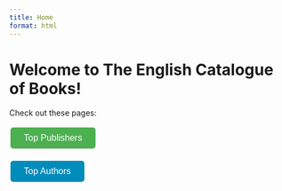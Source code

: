 ```yaml
---
title: Home
format: html
---
```


# Welcome to The English Catalogue of Books!

Check out these pages:

<p>
  <a href="publishers.html" style="text-decoration:none;">
    <button style="
      background-color:#4CAF50;
      border:none;
      color:white;
      padding:10px 24px;
      text-align:center;
      text-decoration:none;
      display:inline-block;
      font-size:16px;
      margin:4px 2px;
      cursor:pointer;
      border-radius:5px;">
      Top Publishers
    </button>
  </a>

  <a href="authors.html" style="text-decoration:none;">
    <button style="
      background-color:#008CBA;
      border:none;
      color:white;
      padding:10px 24px;
      text-align:center;
      text-decoration:none;
      display:inline-block;
      font-size:16px;
      margin:4px 2px;
      cursor:pointer;
      border-radius:5px;">
      Top Authors
    </button>
  </a>
</p>